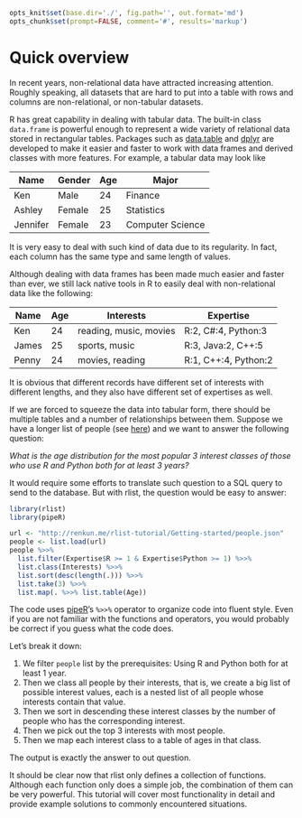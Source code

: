 ```r
opts_knit$set(base.dir='./', fig.path='', out.format='md')
opts_chunk$set(prompt=FALSE, comment='#', results='markup')
```

# Quick overview

In recent years, non-relational data have attracted increasing attention. Roughly speaking, all datasets that are hard to put into a table with rows and columns are non-relational, or non-tabular datasets.

R has great capability in dealing with tabular data. The built-in class `data.frame` is powerful enough to represent a wide variety of relational data stored in rectangular tables. Packages such as [data.table](https://github.com/Rdatatable/data.table) and [dplyr](https://github.com/hadley/dplyr) are developed to make it easier and faster to work with data frames and derived classes with more features. For example, a tabular data may look like

| Name |  Gender | Age | Major |
|------|---------|-----|-------|
| Ken | Male | 24 | Finance |
| Ashley | Female | 25 | Statistics |
| Jennifer | Female | 23 | Computer Science |

It is very easy to deal with such kind of data due to its regularity. In fact, each column has the same type and same length of values.

Although dealing with data frames has been made much easier and faster than ever, we still lack native tools in R to easily deal with non-relational data like the following:

| Name | Age | Interests | Expertise |
|------|-----|----------|----------|
| Ken | 24 | reading, music, movies | R:2, C#:4, Python:3 |
| James | 25 | sports, music | R:3, Java:2, C++:5 |
| Penny | 24 | movies, reading | R:1, C++:4, Python:2 |

It is obvious that different records have different set of interests with different lengths, and they also have different set of expertises as well.

If we are forced to squeeze the data into tabular form, there should be multiple tables and a number of relationships between them. Suppose we have a longer list of people (see [here](people.json)) and we want to answer the following question:

*What is the age distribution for the most popular 3 interest classes of those who use R and Python both for at least 3 years?*

It would require some efforts to translate such question to a SQL query to send to the database. But with rlist, the question would be easy to answer:

```r
library(rlist)
library(pipeR)

url <- "http://renkun.me/rlist-tutorial/Getting-started/people.json"
people <- list.load(url)
people %>>%
  list.filter(Expertise$R >= 1 & Expertise$Python >= 1) %>>%
  list.class(Interests) %>>%
  list.sort(desc(length(.))) %>>%
  list.take(3) %>>%
  list.map(. %>>% list.table(Age))
```

The code uses [pipeR](http://renkun.me/pipeR)'s `%>>%` operator to organize code into fluent style. Even if you are not familiar with the functions and operators, you would probably be correct if you guess what the code does.

Let's break it down:

1. We filter `people` list by the prerequisites: Using R and Python both for at least 1 year.
2. Then we class all people by their interests, that is, we create a big list of possible interest values, each is a nested list of all people whose interests contain that value.
3. Then we sort in descending these interest classes by the number of people who has the corresponding interest.
4. Then we pick out the top 3 interests with most people.
5. Then we map each interest class to a table of ages in that class.

The output is exactly the answer to out question.

It should be clear now that rlist only defines a collection of functions. Although each function only does a simple job, the combination of them can be very powerful. This tutorial will cover most functionality in detail and provide example solutions to commonly encountered situations.
